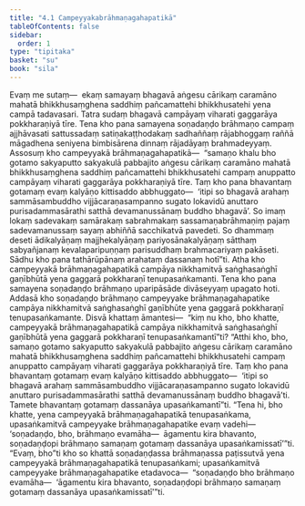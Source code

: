 ```yaml
---
title: "4.1 Campeyyakabrāhmaṇagahapatikā"
tableOfContents: false
sidebar:
  order: 1
type: "tipitaka"
basket: "su"
book: "sila"
---
```



<DynamicBreadcrumb />

<Division number="300" book="sila" bookNo="6" page="104">

<Paragraph number="426" book="sila">
Evaṃ me sutaṃ—  ekaṃ samayaṃ bhagavā aṅgesu cārikaṃ caramāno mahatā bhikkhusaṃghena saddhiṃ pañcamattehi bhikkhusatehi yena campā tadavasari. Tatra sudaṃ bhagavā campāyaṃ viharati gaggarāya pokkharaṇiyā tīre. Tena kho pana samayena soṇadaṇḍo brāhmaṇo campaṃ ajjhāvasati sattussadaṃ satiṇakaṭṭhodakaṃ sadhaññaṃ rājabhoggaṃ raññā māgadhena seniyena bimbisārena dinnaṃ rājadāyaṃ brahmadeyyaṃ.
</Paragraph>

</Division>
<Division number="301" book="sila" bookNo="6" page="104">

<Paragraph number="427" book="sila">
Assosuṃ kho campeyyakā brāhmaṇagahapatikā—  “samaṇo khalu bho gotamo sakyaputto sakyakulā pabbajito aṅgesu cārikaṃ caramāno mahatā bhikkhusaṃghena saddhiṃ pañcamattehi bhikkhusatehi campaṃ anuppatto campāyaṃ viharati gaggarāya pokkharaṇiyā tīre. Taṃ kho pana bhavantaṃ gotamaṃ evaṃ kalyāṇo kittisaddo abbhuggato—  ‘itipi so bhagavā arahaṃ sammāsambuddho vijjācaraṇasampanno sugato lokavidū anuttaro purisadammasārathi satthā devamanussānaṃ buddho bhagavā’. So imaṃ lokaṃ sadevakaṃ samārakaṃ sabrahmakaṃ sassamaṇabrāhmaṇiṃ pajaṃ sadevamanussaṃ sayaṃ abhiññā sacchikatvā pavedeti. So dhammaṃ deseti ādikalyāṇaṃ majjhekalyāṇaṃ pariyosānakalyāṇaṃ sātthaṃ sabyañjanaṃ kevalaparipuṇṇaṃ parisuddhaṃ brahmacariyaṃ pakāseti. Sādhu kho pana tathārūpānaṃ arahataṃ dassanaṃ hotī”ti. Atha kho campeyyakā brāhmaṇagahapatikā campāya nikkhamitvā saṅghasaṅghī gaṇībhūtā yena gaggarā pokkharaṇī tenupasaṅkamanti.
</Paragraph>

</Division>
<Division number="302" book="sila" bookNo="6" page="104">

<Paragraph number="428" book="sila">
Tena kho pana samayena soṇadaṇḍo brāhmaṇo uparipāsāde divāseyyaṃ upagato hoti. Addasā kho soṇadaṇḍo brāhmaṇo campeyyake brāhmaṇagahapatike campāya nikkhamitvā saṅghasaṅghī gaṇībhūte yena gaggarā pokkharaṇī tenupasaṅkamante. Disvā khattaṃ āmantesi—  “kiṃ nu kho, bho khatte, campeyyakā brāhmaṇagahapatikā campāya nikkhamitvā saṅghasaṅghī gaṇībhūtā yena gaggarā pokkharaṇī tenupasaṅkamantī”ti? “Atthi kho, bho, samaṇo gotamo sakyaputto sakyakulā pabbajito aṅgesu cārikaṃ caramāno mahatā bhikkhusaṃghena saddhiṃ pañcamattehi bhikkhusatehi campaṃ anuppatto campāyaṃ viharati gaggarāya pokkharaṇiyā tīre. Taṃ kho pana bhavantaṃ gotamaṃ evaṃ kalyāṇo kittisaddo abbhuggato—  ‘itipi so bhagavā arahaṃ sammāsambuddho vijjācaraṇasampanno sugato lokavidū anuttaro purisadammasārathi satthā devamanussānaṃ buddho bhagavā’ti. Tamete bhavantaṃ gotamaṃ dassanāya upasaṅkamantī”ti. “Tena hi, bho khatte, yena campeyyakā brāhmaṇagahapatikā tenupasaṅkama, upasaṅkamitvā campeyyake brāhmaṇagahapatike evaṃ vadehi—  ‘soṇadaṇḍo, bho, brāhmaṇo evamāha—  āgamentu kira bhavanto, soṇadaṇḍopi brāhmaṇo samaṇaṃ gotamaṃ dassanāya upasaṅkamissatī’”ti. “Evaṃ, bho”ti kho so khattā soṇadaṇḍassa brāhmaṇassa paṭissutvā yena campeyyakā brāhmaṇagahapatikā tenupasaṅkami; upasaṅkamitvā campeyyake brāhmaṇagahapatike etadavoca—  “soṇadaṇḍo bho brāhmaṇo evamāha—  ‘āgamentu kira bhavanto, soṇadaṇḍopi brāhmaṇo samaṇaṃ gotamaṃ dassanāya upasaṅkamissatī’”ti.
</Paragraph>
</Division>